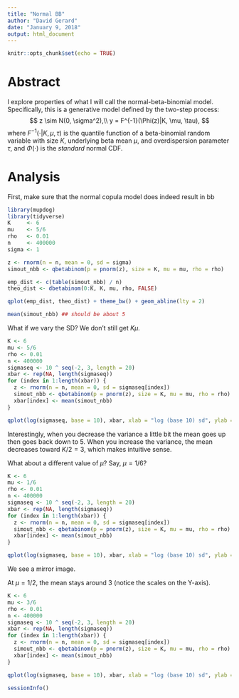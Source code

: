 ---
title: "Normal BB"
author: "David Gerard"
date: "January 9, 2018"
output: html_document
---

```{r setup, include=FALSE}
knitr::opts_chunk$set(echo = TRUE)
```

# Abstract

I explore properties of what I will call the normal-beta-binomial model. Specifically, this is a generative model defined by the two-step process:
$$
z \sim N(0, \sigma^2),\\
y = F^{-1}(\Phi(z)|K, \mu, \tau),
$$
where $F^{-1}(\cdot |K, \mu, \tau)$ is the quantile function of a beta-binomial random variable with size $K$, underlying beta mean $\mu$, and overdispersion parameter $\tau$, and $\Phi(\cdot)$ is the *standard* normal CDF.

# Analysis

First, make sure that the normal copula model does indeed result in bb
```{r}
library(mupdog)
library(tidyverse)
K     <- 6
mu    <- 5/6
rho   <- 0.01
n     <- 400000
sigma <- 1

z <- rnorm(n = n, mean = 0, sd = sigma)
simout_nbb <- qbetabinom(p = pnorm(z), size = K, mu = mu, rho = rho)

emp_dist <- c(table(simout_nbb) / n)
theo_dist <- dbetabinom(0:K, K, mu, rho, FALSE)

qplot(emp_dist, theo_dist) + theme_bw() + geom_abline(lty = 2)

mean(simout_nbb) ## should be about 5
```


What if we vary the SD? We don't still get $K\mu$.
```{r, cache=TRUE}
K <- 6
mu <- 5/6
rho <- 0.01
n <- 400000
sigmaseq <- 10 ^ seq(-2, 3, length = 20)
xbar <- rep(NA, length(sigmaseq))
for (index in 1:length(xbar)) {
  z <- rnorm(n = n, mean = 0, sd = sigmaseq[index])
  simout_nbb <- qbetabinom(p = pnorm(z), size = K, mu = mu, rho = rho)
  xbar[index] <- mean(simout_nbb)
}

qplot(log(sigmaseq, base = 10), xbar, xlab = "log (base 10) sd", ylab = "mean", geom = "line", main = "Mean of BB is 5") + theme_bw()
```

Interestingly, when you decrease the variance a little bit the mean goes up then goes back down to 5. When you increase the variance, the mean decreases toward $K/2 = 3$, which makes intuitive sense.

What about a different value of $\mu$? Say, $\mu = 1/6$?

```{r, cache=TRUE}
K <- 6
mu <- 1/6
rho <- 0.01
n <- 400000
sigmaseq <- 10 ^ seq(-2, 3, length = 20)
xbar <- rep(NA, length(sigmaseq))
for (index in 1:length(xbar)) {
  z <- rnorm(n = n, mean = 0, sd = sigmaseq[index])
  simout_nbb <- qbetabinom(p = pnorm(z), size = K, mu = mu, rho = rho)
  xbar[index] <- mean(simout_nbb)
}

qplot(log(sigmaseq, base = 10), xbar, xlab = "log (base 10) sd", ylab = "mean", geom = "line", main = "Mean of BB is 1") + theme_bw()
```

We see a mirror image.

At $\mu = 1/2$, the mean stays around 3 (notice the scales on the Y-axis).

```{r, cache=TRUE}
K <- 6
mu <- 3/6
rho <- 0.01
n <- 400000
sigmaseq <- 10 ^ seq(-2, 3, length = 20)
xbar <- rep(NA, length(sigmaseq))
for (index in 1:length(xbar)) {
  z <- rnorm(n = n, mean = 0, sd = sigmaseq[index])
  simout_nbb <- qbetabinom(p = pnorm(z), size = K, mu = mu, rho = rho)
  xbar[index] <- mean(simout_nbb)
}

qplot(log(sigmaseq, base = 10), xbar, xlab = "log (base 10) sd", ylab = "mean", geom = "line", main = "Mean of BB is 3") + theme_bw()
```

```{r}
sessionInfo()
```

